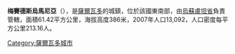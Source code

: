 '''梅賽德斯烏馬尼亞'''（{{lang-es|Mercedes Umaña}}），是[[薩爾瓦多|薩爾瓦多]]的城鎮，位於該國東南部，由[[烏蘇盧坦省|烏蘇盧坦省]]負責管轄，面積61.42平方公里，海拔高度386米，2007年人口13,092，人口密度每平方公里213.16人。

{{coord|13|34|N|88|30|W|display=title|region:SV_type:city_source:GNS-enwiki}}

{{ElSalvador-geo-stub}}
[[Category:薩爾瓦多城市|Category:薩爾瓦多城市]]